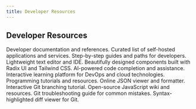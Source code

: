 ```yaml
---
title: Developer Resources
---
```


## Developer Resources

<CardGroup cols={3}>
  <Card title="DevDocs" href="https://devdocs.io/">
    Developer documentation and references.
  </Card>
  <Card title="Awesome Selfhosted" href="https://github.com/awesome-selfhosted/awesome-selfhosted">
    Curated list of self-hosted applications and services.
  </Card>
  <Card title="Developer Roadmaps" href="https://roadmap.sh/">
    Step-by-step guides and paths for developers.
  </Card>
  <Card title="Geany - IDE" href="https://www.geany.org/">
    Lightweight text editor and IDE.
  </Card>
  <Card title="Shadcn - UI Components" href="https://ui.shadcn.com/">
    Beautifully designed components built with Radix UI and Tailwind CSS.
  </Card>
  <Card title="Supermaven - AI Copilot" href="https://supermaven.com/">
    AI-powered code completion and assistance.
  </Card>
  <Card title="Killercoda - DevOps" href="https://killercoda.com/">
    Interactive learning platform for DevOps and cloud technologies.
  </Card>
  <Card title="The Valley of Code" href="https://thevalleyofcode.com/">
    Programming tutorials and resources.
  </Card>
  <Card title="JSON Viewer" href="https://www.jsonviewer.tools/">
    Online JSON viewer and formatter.
  </Card>
  <Card title="Learn Git Branching" href="https://learngitbranching.js.org/">
    Interactive Git branching tutorial.
  </Card>
  <Card title="Open-Source Wiki" href="https://js.wiki/">
    Open-source JavaScript wiki and resources.
  </Card>
  <Card title="Oh Shit, Git?!" href="https://ohshitgit.com/">
    Git troubleshooting guide for common mistakes.
  </Card>
  <Card title="Git Delta tool" href="https://github.com/dandavison/delta">
    Syntax-highlighted diff viewer for Git.
  </Card>
</CardGroup>
